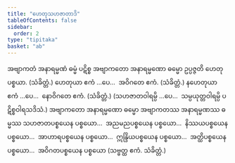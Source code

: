 ```yaml
---
title: "ဟေတုသဟဇာတာဒိ"
tableOfContents: false
sidebar:
  order: 2
type: "tipitaka"
basket: "ab"
---
```



<DynamicBreadcrumb />

<Division number="5">

<Paragraph number="1343">
အဗျာကတံ အနာရမ္မဏံ ဓမ္မံ ပဋိစ္စ အဗျာကတော အနာရမ္မဏော ဓမ္မော ဥပ္ပဇ္ဇတိ ဟေတုပစ္စယာ. (သံခိတ္တံ.)
</Paragraph>

<Paragraph number="1344">
ဟေတုယာ ဧကံ …ပေ…  အဝိဂတေ ဧကံ. (သံခိတ္တံ.)
</Paragraph>

<Paragraph number="1345">
နဟေတုယာ ဧကံ …ပေ…  နောဝိဂတေ ဧကံ. (သံခိတ္တံ.)
</Paragraph>

<Paragraph number="1346">
(သဟဇာတဝါရမ္ပိ …ပေ…  သမ္ပယုတ္တဝါရမ္ပိ ပဋိစ္စဝါရသဒိသံ.)
</Paragraph>

</Division>
<Division number="6">

<Paragraph number="1347">
အဗျာကတော အနာရမ္မဏော ဓမ္မော အဗျာကတဿ အနာရမ္မဏဿ ဓမ္မဿ သဟဇာတပစ္စယေန ပစ္စယော…  အညမညပစ္စယေန ပစ္စယော…  နိဿယပစ္စယေန ပစ္စယော…  အာဟာရပစ္စယေန ပစ္စယော…  ဣန္ဒြိယပစ္စယေန ပစ္စယော…  အတ္ထိပစ္စယေန ပစ္စယော…  အဝိဂတပစ္စယေန ပစ္စယော (သဗ္ဗတ္ထ ဧကံ. သံခိတ္တံ.)
</Paragraph>
</Division>